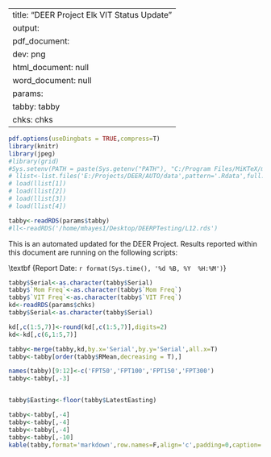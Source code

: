 
---
title: "DEER Project Elk VIT Status Update"
output:
  pdf_document:
    dev: png
  html_document: null
  word_document: null
params:
  tabby: tabby
  chks: chks
---
\pdfminorversion=5 
\pdfcompresslevel=9
\pdfobjcompresslevel=2
```r
pdf.options(useDingbats = TRUE,compress=T)
library(knitr)
library(jpeg)
#library(grid)
#Sys.setenv(PATH = paste(Sys.getenv("PATH"), "C:/Program Files/MiKTeX/miktex/bin", sep=.Platform$path.sep))
# llist<-list.files('E:/Projects/DEER/AUTO/data',pattern='.Rdata',full.names=T)
# load(llist[1])
# load(llist[2])
# load(llist[3])
# load(llist[4])

tabby<-readRDS(params$tabby)
#ll<-readRDS('/home/mhayes1/Desktop/DEERPTesting/L12.rds')
```
This is an automated updated for the DEER Project. Results reported within this document are running on the following scripts:\vspace{5mm}

\large\textbf {Report Date: `r format(Sys.time(), '%d %B, %Y  %H:%M')`}
\vspace{10mm}

\large\textbf {Birth Freqs}
```r
tabby$Serial<-as.character(tabby$Serial)
tabby$`Mom Freq`<-as.character(tabby$`Mom Freq`)
tabby$`VIT Freq`<-as.character(tabby$`VIT Freq`)
kd<-readRDS(params$chks)
tabby$Serial<-as.character(tabby$Serial)

kd[,c(1:5,7)]<-round(kd[,c(1:5,7)],digits=2)
kd<-kd[,c(6,1:5,7)]

tabby<-merge(tabby,kd,by.x='Serial',by.y='Serial',all.x=T)
tabby<-tabby[order(tabby$RMean,decreasing = T),]

names(tabby)[9:12]<-c('FPT50','FPT100','FPT150','FPT300')
tabby<-tabby[,-3]


tabby$Easting<-floor(tabby$LatestEasting)

tabby<-tabby[,-4]
tabby<-tabby[,-4]
tabby<-tabby[,-4]
tabby<-tabby[,-10]
kable(tabby,format='markdown',row.names=F,align='c',padding=0,caption='Birth Data')

```